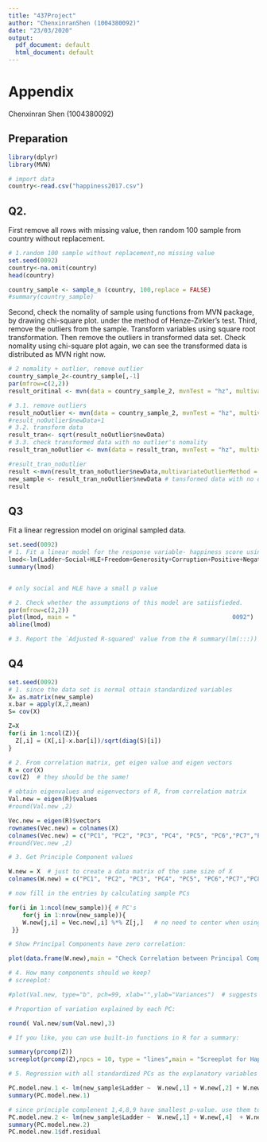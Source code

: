 ```yaml
---
title: "437Project"
author: "ChenxinranShen (1004380092)"
date: "23/03/2020"
output:
  pdf_document: default
  html_document: default
---
```

# Appendix
Chenxinran Shen (1004380092)

## Preparation
```r
library(dplyr)
library(MVN)
```
```r
# import data
country<-read.csv("happiness2017.csv")
```
## Q2. 
First remove all rows with missing value, then random 100 sample from country without replacement.
```r
# 1.random 100 sample without replacement,no missing value
set.seed(0092)
country<-na.omit(country)
head(country)

country_sample <- sample_n (country, 100,replace = FALSE)
#summary(country_sample)
```
Second, check the nomality of sample using functions from MVN package, by drawing chi-square plot. under the method of Henze-Zirkler’s test. 
Third, remove the outliers from the sample. Transform variables using square root transformation. Then remove the outliers in transformed data set.
Check nomality using chi-square plot again, we can see the transformed data is distributed as MVN right now.
```r
# 2 nomality + outlier, remove outlier
country_sample_2<-country_sample[,-1]
par(mfrow=c(2,2))
result_oritinal <- mvn(data = country_sample_2, mvnTest = "hz", multivariateOutlierMethod = "quan")

# 3.1. remove outliers
result_noOutlier <- mvn(data = country_sample_2, mvnTest = "hz", multivariateOutlierMethod = "quan",showNewData = TRUE)
#result_noOutlier$newData+1
# 3.2. transform data
result_tran<- sqrt(result_noOutlier$newData)
# 3.3. check transformed data with no outlier's nomality
result_tran_noOutlier <- mvn(data = result_tran, mvnTest = "hz", multivariateOutlierMethod = "quan",showNewData = TRUE)

#result_tran_noOutlier
result <-mvn(result_tran_noOutlier$newData,multivariateOutlierMethod = "quan")[1]
new_sample <- result_tran_noOutlier$newData # tansformed data with no outliers
result

```
## Q3
Fit a linear regression model on original sampled data.
```r
set.seed(0092)
# 1. Fit a linear model for the response variable- happiness score using all the original explanatory variables.
lmod<-lm(Ladder~Social+HLE+Freedom+Generosity+Corruption+Positive+Negative+gini,data = new_sample)
summary(lmod)


# only social and HLE have a small p value

# 2. Check whether the assumptions of this model are satiisfieded. 
par(mfrow=c(2,2))
plot(lmod, main = "                                            0092")
abline(lmod)

# 3. Report the `Adjusted R-squared' value from the R summary(lm(:::)) output
```

## Q4
```r
set.seed(0092)
# 1. since the data set is normal ottain standardized variables
X= as.matrix(new_sample)  
x.bar = apply(X,2,mean)
S= cov(X)

Z=X
for(i in 1:ncol(Z)){
  Z[,i] = (X[,i]-x.bar[i])/sqrt(diag(S)[i])
}

# 2. From correlation matrix, get eigen value and eigen vectors
R = cor(X)
cov(Z)  # they should be the same!

# obtain eigenvalues and eigenvectors of R, from correlation matrix
Val.new = eigen(R)$values
#round(Val.new ,2)

Vec.new = eigen(R)$vectors
rownames(Vec.new) = colnames(X)
colnames(Vec.new) = c("PC1", "PC2", "PC3", "PC4", "PC5", "PC6","PC7","PC8","PC9","PC10")
#round(Vec.new ,2)

# 3. Get Principle Component values

W.new = X  # just to create a data matrix of the same size of X
colnames(W.new) = c("PC1", "PC2", "PC3", "PC4", "PC5", "PC6","PC7","PC8","PC9","PC10")

# now fill in the entries by calculating sample PCs

for(i in 1:ncol(new_sample)){ # PC's
 	for(j in 1:nrow(new_sample)){
	W.new[j,i] = Vec.new[,i] %*% Z[j,]   # no need to center when using normalized PCCs 
 }}

# Show Principal Components have zero correlation:

plot(data.frame(W.new),main = "Check Correlation between Principal Components 0092") 

# 4. How many components should we keep? 
# screeplot:

#plot(Val.new, type="b", pch=99, xlab="",ylab="Variances")  # suggests keeping the first 4 or 5 PCs.

# Proportion of variation explained by each PC:

round( Val.new/sum(Val.new),3)  

# If you like, you can use built-in functions in R for a summary:

summary(prcomp(Z))
screeplot(prcomp(Z),npcs = 10, type = "lines",main = "Screeplot for Happiness Data 0092") # choose 4
```
```r
# 5. Regression with all standardized PCs as the explanatory variables

PC.model.new.1 <- lm(new_sample$Ladder ~  W.new[,1] + W.new[,2] + W.new[,3] + W.new[,4] + W.new[,5]+ W.new[,6]+W.new[,7]+W.new[,8]+W.new[,9])
summary(PC.model.new.1) 

# since principle complenent 1,4,8,9 have smallest p-value. use them to buile a new linear regression
PC.model.new.2 <- lm(new_sample$Ladder ~  W.new[,1] + W.new[,4]  + W.new[,9]+ +W.new[,8])
summary(PC.model.new.2)
PC.model.new.1$df.residual

```


